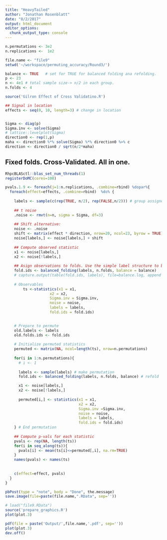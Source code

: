 ```yaml
---
title: "HeavyTailed"
author: "Jonathan Rosenblatt"
date: "8/2/2017"
output: html_document
editor_options: 
  chunk_output_type: console
---
```




```r
n.permutations <- 3e2
n.replications <-  1e2
```


```r
file.name <- "file9"
setwd('~/workspace/permuting_accuracy/Round3/')

balance <- TRUE   # set for TRUE for balanced folding ana refolding.
p <- 23
n <- 4e1 # total sample size-> n/2 in each group.
n.folds <- 4

source('Gilron Effect of Cross Validatino.R')

## Signal in location
effects <- seq(0, 10, length=3) # change in location


Sigma <- diag(p)
Sigma.inv <- solve(Sigma)
# lattice::levelplot(Sigma)
direction0 <- rep(1,p)
maha <- direction0 %*% solve(Sigma) %*% direction0 %>% c
direction <- direction0 / sqrt(n/2*maha)
```


## Fixed folds. Cross-Validated. All in one.
```r
RhpcBLASctl::blas_set_num_threads(1)
registerDoMC(cores=100)
```


```r
pvals.1.9 <- foreach(j=1:n.replications, .combine=rbind) %dopar%{
  foreach(effect=effects, .combine=rbind)  %do% {
    
    labels <- sample(c(rep(TRUE, n/2), rep(FALSE,n/2))) # group assignemt labels
    
    ## t noise
    .noise <- rmvt(n=n, sigma = Sigma, df=3)
    
    ## Shift alternative:
    noise <- .noise
    shift <- matrix(effect * direction, nrow=20, ncol=23, byrow = TRUE)
    noise[labels,] <- noise[labels,] + shift
    
    ## Compute observed statistic
    x1 <- noise[labels,]
    x2 <- noise[!labels,]
    
    ## Asign observations to folds. Use the simple label structure to balance folds.
    fold.ids <- balanced_folding(labels, n.folds, balance = balance)
    # capture.output(table(fold.ids, labels), file=balance.log, append = TRUE)
    
    # Observables 
        ts <-statistics(x1 = x1, 
                    x2 = x2, 
                    Sigma.inv = Sigma.inv, 
                    noise = noise, 
                    labels = labels, 
                    fold.ids = fold.ids)

    
    # Prepare to permute
    old.labels <- labels
    old.folds.ids <- fold.ids
    
    # Initialize permuted statistics
    permuted <- matrix(NA, ncol=length(ts), nrow=n.permutations)
    
    for(i in 1:n.permutations){
      # i <- 1
      
      labels <- sample(labels) # make permutation
      fold.ids <- balanced_folding(labels, n.folds, balance) # refold

      x1 <- noise[labels,]
      x2 <- noise[!labels,]
      
      permuted[i,] <- statistics(x1 = x1, 
                                 x2 = x2,
                                 Sigma.inv =Sigma.inv, 
                                 noise = noise,
                                 labels = labels,
                                 fold.ids = fold.ids)
    } # End permutation
    
    ## Compute p-vals for each statistic
    pvals <- rep(NA, length(ts))
    for(i in seq_along(ts)){
      pvals[i] <- mean(ts[i]<=permuted[,i], na.rm=TRUE)
    }
    names(pvals) <- names(ts)
    
    
    c(effect=effect, pvals) 
  }
} 

pbPost(type = "note", body = "Done", the.message)
save.image(file=paste(file.name,".RData", sep=''))
```



```r
# load("file9.RData")
source('prepare_graphics.R')
plot(plot.3)
```


```r
pdf(file = paste('Output/',file.name,'.pdf', sep=''))
plot(plot.3)
dev.off()
```


